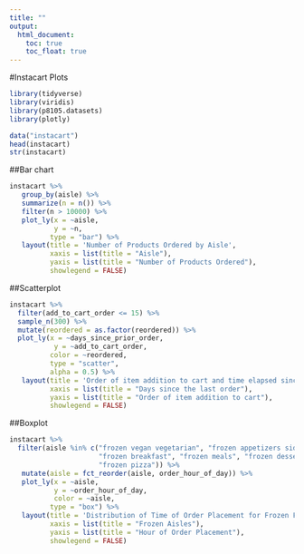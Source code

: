 ```yaml
---
title: ""
output: 
  html_document:
    toc: true
    toc_float: true
---
```


#Instacart Plots

```r
library(tidyverse)
library(viridis)
library(p8105.datasets)
library(plotly)

data("instacart")
head(instacart)
str(instacart)

```

##Bar chart
```r
instacart %>% 
   group_by(aisle) %>% 
   summarize(n = n()) %>%
   filter(n > 10000) %>%
   plot_ly(x = ~aisle, 
           y = ~n, 
          type = "bar") %>% 
   layout(title = 'Number of Products Ordered by Aisle',
          xaxis = list(title = "Aisle"), 
          yaxis = list(title = "Number of Products Ordered"), 
          showlegend = FALSE)

```

##Scatterplot
```r
instacart %>% 
  filter(add_to_cart_order <= 15) %>%
  sample_n(300) %>%
  mutate(reordered = as.factor(reordered)) %>%
  plot_ly(x = ~days_since_prior_order, 
           y = ~add_to_cart_order,
          color = ~reordered,
          type = "scatter", 
          alpha = 0.5) %>% 
   layout(title = 'Order of item addition to cart and time elapsed since last order',
          xaxis = list(title = "Days since the last order"), 
          yaxis = list(title = "Order of item addition to cart"), 
          showlegend = FALSE)
```

##Boxplot
```r
instacart %>% 
  filter(aisle %in% c("frozen vegan vegetarian", "frozen appetizers sides",
                      "frozen breakfast", "frozen meals", "frozen dessert", 
                      "frozen pizza")) %>%
   mutate(aisle = fct_reorder(aisle, order_hour_of_day)) %>%
   plot_ly(x = ~aisle, 
           y = ~order_hour_of_day,
           color = ~aisle,
          type = "box") %>% 
   layout(title = 'Distribution of Time of Order Placement for Frozen Food',
          xaxis = list(title = "Frozen Aisles"), 
          yaxis = list(title = "Hour of Order Placement"), 
          showlegend = FALSE)

```

